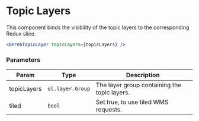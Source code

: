 
<Meta title="API Reference/Component/Topic Layers" />

# Topic Layers

This component binds the visibility of the topic layers to the corresponding Redux slice.

```jsx
<OerebTopicLayer topicLayers={topicLayers} />
```

### Parameters

| Param | Type | Description |
| --- | --- | --- |
| topicLayers | <code>ol.layer.Group</code> | The layer group containing the topic layers. |
| tiled | <code>bool</code> | Set true, to use tiled WMS requests. |
